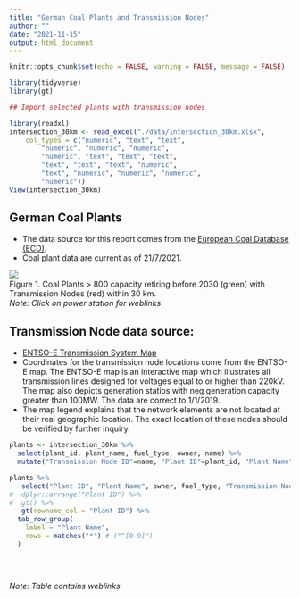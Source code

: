 ```yaml
---
title: "German Coal Plants and Transmission Nodes"
author: ""
date: "2021-11-15"
output: html_document
---
```


```r
knitr::opts_chunk$set(echo = FALSE, warning = FALSE, message = FALSE) 

library(tidyverse)
library(gt)

```

```r

## Import selected plants with transmission nodes  

library(readxl)
intersection_30km <- read_excel("./data/intersection_30km.xlsx", 
    col_types = c("numeric", "text", "text", 
        "numeric", "numeric", "numeric", 
        "numeric", "text", "text", "text", 
        "text", "text", "text", "numeric", 
        "text", "numeric", "numeric", "numeric", 
        "numeric"))
View(intersection_30km)
```

## German Coal Plants

-   The data source for this report comes from the [European Coal Database (ECD)](https://beyond-coal.eu/database/).\
-   Coal plant data are current as of 21/7/2021. 
  

![](img/DEU-CoalPlants-TransmissionNodes%2030km%20Buffer.PNG)  
Figure 1.  Coal Plants > 800 capacity retiring before 2030 (green) with Transmission Nodes (red) within 30 km.  
*Note: Click on power station for weblinks*


\pagebreak 

## Transmission Node data source:

-   [ENTSO-E Transmission System Map](https://www.entsoe.eu/data/map/)\
-   Coordinates for the transmission node locations come from the ENTSO-E map. The ENTSO-E map is an interactive map which illustrates all transmission lines designed for voltages equal to or higher than 220kV. The map also depicts generation statios with neg generation capacity greater than 100MW. The data are correct to 1/1/2019.\
-   The map legend explains that the network elements are not located at their real geographic location. The exact location of these nodes should be verified by further inquiry.

```r
plants <- intersection_30km %>% 
  select(plant_id, plant_name, fuel_type, owner, name) %>% 
  mutate("Transmission Node ID"=name, "Plant ID"=plant_id, "Plant Name"= plant_name) 

plants %>% 
   select("Plant ID", "Plant Name", owner, fuel_type, "Transmission Node ID") %>% 
#  dplyr::arrange("Plant ID") %>% 
#  gt() %>% 
   gt(rowname_col = "Plant ID") %>%
  tab_row_group(
    label = "Plant Name",
    rows = matches("*") # ("^[0-9]")
  )

  
  
```
*Note: Table contains weblinks*